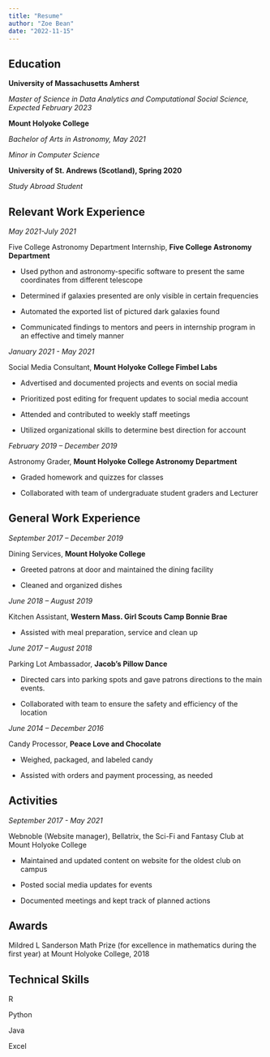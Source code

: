 ```yaml
---
title: "Resume"
author: "Zoe Bean"
date: "2022-11-15"
---
```


## Education

**University of Massachusetts Amherst**

*Master of Science in Data Analytics and Computational Social Science, Expected February 2023*

**Mount Holyoke College**

*Bachelor of Arts in Astronomy, May 2021*

*Minor in Computer Science*

**University of St. Andrews (Scotland), Spring 2020**

*Study Abroad Student*

## Relevant Work Experience

*May 2021-July 2021*

Five College Astronomy Department Internship, **Five College Astronomy Department**

-   Used python and astronomy-specific software to present the same coordinates from different telescope

-   Determined if galaxies presented are only visible in certain frequencies

-   Automated the exported list of pictured dark galaxies found

-   Communicated findings to mentors and peers in internship program in an effective and timely manner

*January 2021 - May 2021*

Social Media Consultant, **Mount Holyoke College Fimbel Labs**

-   Advertised and documented projects and events on social media

-   Prioritized post editing for frequent updates to social media account

-   Attended and contributed to weekly staff meetings

-   Utilized organizational skills to determine best direction for account

*February 2019 -- December 2019*

Astronomy Grader, **Mount Holyoke College Astronomy Department**

-   Graded homework and quizzes for classes

-   Collaborated with team of undergraduate student graders and Lecturer

## General Work Experience

*September 2017 -- December 2019*

Dining Services, **Mount Holyoke College**

-   Greeted patrons at door and maintained the dining facility

-   Cleaned and organized dishes

*June 2018 -- August 2019*

Kitchen Assistant, **Western Mass. Girl Scouts Camp Bonnie Brae**

-   Assisted with meal preparation, service and clean up

*June 2017 -- August 2018*

Parking Lot Ambassador, **Jacob's Pillow Dance**

-   Directed cars into parking spots and gave patrons directions to the main events.

-   Collaborated with team to ensure the safety and efficiency of the location

*June 2014 -- December 2016*

Candy Processor, **Peace Love and Chocolate**

-   Weighed, packaged, and labeled candy

-   Assisted with orders and payment processing, as needed

## Activities

*September 2017 - May 2021*

Webnoble (Website manager), Bellatrix, the Sci-Fi and Fantasy Club at Mount Holyoke College

-   Maintained and updated content on website for the oldest club on campus

-   Posted social media updates for events

-   Documented meetings and kept track of planned actions

## Awards

Mildred L Sanderson Math Prize (for excellence in mathematics during the first year) at Mount Holyoke College, 2018

## Technical Skills

R

Python

Java

Excel
